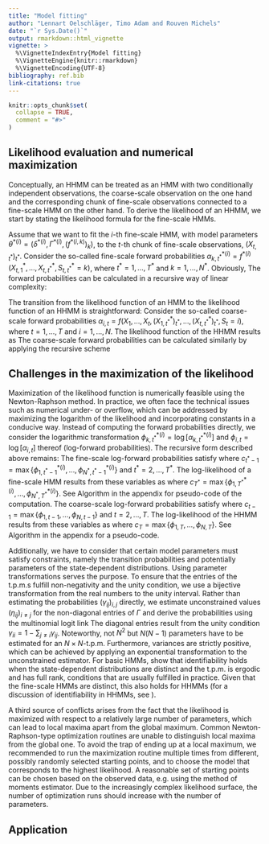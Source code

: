 ```yaml
---
title: "Model fitting"
author: "Lennart Oelschläger, Timo Adam and Rouven Michels"
date: "`r Sys.Date()`"
output: rmarkdown::html_vignette
vignette: >
  %\VignetteIndexEntry{Model fitting}
  %\VignetteEngine{knitr::rmarkdown}
  %\VignetteEncoding{UTF-8}
bibliography: ref.bib
link-citations: true
---
```


<!-- 
Assignee: Timo (theory part), Lennart (application part)
Purpose: definition of likelihood, maximization of likelihood, challenges in the maximization, application in fHMM
--> 

```r
knitr::opts_chunk$set(
  collapse = TRUE,
  comment = "#>"
)
```

## Likelihood evaluation and numerical maximization

Conceptually, an HHMM can be treated as an HMM with two conditionally independent observations, the coarse-scale observation on the one hand and the corresponding chunk of fine-scale observations connected to a fine-scale HMM on the other hand. To derive the likelihood of an HHMM, we start by stating the likelihood formula for the fine-scale HMMs. 

Assume that we want to fit the $i$-th fine-scale HMM, with model parameters $\theta^{*(i)}=(\delta^{*(i)},\Gamma^{*(i)},(f^{*(i,k)})_k)$, to the $t$-th chunk of fine-scale observations, $(X_{t,t^*})_{t^*}$. Consider the so-called fine-scale forward probabilities 
$\alpha^{*(i)}_{k,t^*}=f^{*(i)}(X^*_{t,1},\dots,X^*_{t,t^*}, S^*_{t,t^*}=k)$,
where $t^*=1,\dots,T^*$ and $k=1,\dots,N^*$. Obviously,
\begin{align*}
\mathcal{L}^\text{HMM}(\theta^{*(i)}\mid (X^*_{t,t^*})_{t^*})=\sum_{k=1}^{N^*}\alpha^{*(i)}_{k,T^*}.
\end{align*}
The forward probabilities can be calculated in a recursive way of linear complexity:
\begin{align*}
\alpha^{*(i)}_{k,1} = \delta^{*(i)}_k f^{*(i,k)}(X^*_{t,1}) \quad \text{and} \quad
\alpha^{*(i)}_{k,t^*} = f^{*(i,k)}(X^*_{t,t^*})\sum_{j=1}^{N^*}\gamma^{*(i)}_{jk}\alpha^{*(i)}_{j,t^*-1}, \quad t^*=2,\dots,T^*.
\end{align*}

The transition from the likelihood function of an HMM to the likelihood function of an HHMM is straightforward: Consider the so-called coarse-scale forward probabilities
$\alpha_{i,t}=f(X_1,\dots,X_t,(X^*_{1,t^*})_{t^*},\dots,(X^*_{t,t^*})_{t^*}, S_t=i)$,
where $t=1,\dots,T$ and $i=1,\dots,N$. The likelihood function of the HHMM results as
\begin{align*}
\mathcal{L}^\text{HHMM}(\theta,(\theta^{*(i)})_i\mid (X_t)_t,((X^*_{t,t^*})_{t^*})_t)=\sum_{i=1}^{N}\alpha_{i,T}.
\end{align*}
The coarse-scale forward probabilities can be calculated similarly by applying the recursive scheme
\begin{align*}
\alpha_{i,1} &= \delta_i \mathcal{L}^\text{HMM}(\theta^{*(i)}\mid (X^*_{1,t^*})_{t^*})f^{(i)}(X_1), \\
\alpha_{i,t} &= \mathcal{L}^\text{HMM}(\theta^{*(i)}\mid (X^*_{t,t^*})_{t^*}) f^{(i)}(X_t)\sum_{j=1}^{N}\gamma_{ji}\alpha_{j,t-1}, \quad t=2,\dots,T.
\end{align*}

## Challenges in the maximization of the likelihood
Maximization of the likelihood function is numerically feasible using the Newton-Raphson method. In practice, we often face the technical issues such as numerical under- or overflow, which can be addressed by maximizing the logarithm of the likelihood and incorporating constants in a conducive way. Instead of computing the forward probabilities directly, we consider the logarithmic transformation 
$\phi^{*(i)}_{k,t^*}=\log[\alpha^{*(i)}_{k,t^*}]$ and $\phi_{i,t}=\log[\alpha_{i,t}]$
thereof (log-forward probabilities). The recursive form described above remains: The fine-scale log-forward probabilities satisfy
\begin{align*}
\phi^{*(i)}_{k,1}&=\log[\delta^{*(i)}_k]+\log[f^{*(i,k)}(X^*_{t,1})], \\
\phi^{*(i)}_{k,t^*}&=\log[f^{*(i,k)}(X^*_{t,t^*})]+\log\left[\sum_{j=1}^{N^*} \gamma^{*(i)}_{jk} \exp[ \phi^{*(i)}_{j,t^*-1} -c_{t^*-1}]\right]+c_{t^*-1},
\end{align*}
where $c_{t^*-1}=\max \{ \phi^{*(i)}_{1,t^*-1},\dots,\phi^{*(i)}_{N^*,t^*-1} \}$ and $t^*=2,\dots,T^*$. The log-likelihood of a fine-scale HMM results from these variables as 
\begin{align*}
\log \mathcal{L}^\text{HMM}(\theta^{*(i)}\mid (X^*_{t,t^*})_{t^*})=\log \left[ \sum_{k=1}^{N^*}\exp[\phi^{*(i)}_{k,T^*}-c_{T^*}]\right]+c_{T^*},
\end{align*}
where $c_{T^*} = \max\{ \phi^{*(i)}_{1,T^*},\dots,\phi^{*(i)}_{N^*,T^*} \}$. See Algorithm \ref{alg:llhmm} in the appendix for pseudo-code of the computation. The coarse-scale log-forward probabilities satisfy
\begin{align*}
\phi_{i,1}&=\log[\delta_i]+\log \mathcal{L}^\text{HMM}(\theta^{*(i)}\mid (X^*_{1,t^*})_{t^*})+\log[f^{(i)}(X_{1})], \\
\phi_{i,t}&=\log \mathcal{L}^\text{HMM}(\theta^{*(i)}\mid (X^*_{t,t^*})_{t^*})+\log[f^{(i)}(X_t)]+\log\left[\sum_{j=1}^{N}\gamma_{ji}\exp[\phi_{j,t-1}-c_{t-1}]\right]+c_{t-1},
\end{align*}
where $c_{t-1} = \max\{ \phi_{1,t-1},\dots,\phi_{N,t-1} \}$ and $t=2,\dots,T$. The log-likelihood of the HHMM results from these variables as 
\begin{align*}
\log \mathcal{L}^\text{HHMM}(\theta,(\theta^{*(i)})_i\mid (X_t)_t,((X^*_{t,t^*})_{t^*})_t)=\log\left[\sum_{i=1}^{N}\exp[\phi_{i,T}-c_{T}]\right]+c_{T},
\end{align*}
where $c_{T} = \max\{ \phi_{1,T},\dots,\phi_{N,T} \}$. See Algorithm \ref{alg:llhhmm} in the appendix for a pseudo-code. 

Additionally, we have to consider that certain model parameters must satisfy constraints, namely the transition probabilities and potentially parameters of the state-dependent distributions. Using parameter transformations serves the purpose. To ensure that the entries of the t.p.m.s fulfill non-negativity and the unity condition, we use a bijective transformation from the real numbers to the unity interval. Rather than estimating the probabilities $(\gamma_{ij})_{i,j}$ directly, we estimate unconstrained values $(\eta_{ij})_{i\neq j}$ for the non-diagonal entries of $\Gamma$ and derive the probabilities using the multinomial logit link
\begin{align*}
\gamma_{ij}=\frac{\exp[\eta_{ij}]}{1+\sum_{k\neq i}\exp[\eta_{ik}]},~i\neq j.
\end{align*}
The diagonal entries result from the unity condition $\gamma_{ii}=1-\sum_{j\neq i}\gamma_{ij}$. Noteworthy, not $N^2$ but $N(N-1)$ parameters have to be estimated for an $N\times N$-t.p.m. Furthermore, variances are strictly positive, which can be achieved by applying an exponential transformation to the unconstrained estimator. For basic HMMs, \cite{ale16} show that identifiability holds when the state-dependent distributions are distinct and the t.p.m.\ is ergodic and has full rank, conditions that are usually fulfilled in practice. Given that the fine-scale HMMs are distinct, this also holds for HHMMs (for a discussion of identifiability in HHMMs, see \citealp{leo19}).

A third source of conflicts arises from the fact that the likelihood is maximized with respect to a relatively large number of parameters, which can lead to local maxima apart from the global maximum. Common Newton-Raphson-type optimization routines are unable to distinguish local maxima from the global one. To avoid the trap of ending up at a local maximum, we recommended to run the maximization routine multiple times from different, possibly randomly selected starting points, and to choose the model that corresponds to the highest likelihood. A reasonable set of starting points can be chosen based on the observed data, e.g.\ using the method of moments estimator. Due to the increasingly complex likelihood surface, the number of optimization runs should increase with the number of parameters.


## Application
